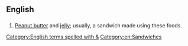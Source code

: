 ==English==

==={{initialism}}===
{{en-initialism}}

# [[peanut butter|Peanut butter]] and [[jelly]]; usually, a sandwich made using these foods.

[[Category:English terms spelled with &]]
[[Category:en:Sandwiches]]